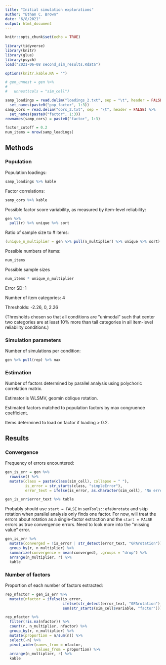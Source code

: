 ```yaml
---
title: "Initial simulation explorations"
author: "Ethan C. Brown"
date: "6/8/2021"
output: html_document
---
```


```r
knitr::opts_chunk$set(echo = TRUE)

library(tidyverse)
library(knitr)
library(glue)
library(psych)
load("2021-06-08 second_sim_results.Rdata")

options(knitr.kable.NA = "")

# gen_unnest = gen %>% 
#   
#   unnest(cols = "sim_cell")

samp_loadings = read.delim("loadings_2.txt", sep = "\t", header = FALSE) %>% 
  set_names(paste0("pop_factor", 1:3))
samp_cors = read.delim("cors_2.txt", sep = "\t", header = FALSE) %>% 
  set_names(paste0("factor", 1:3))
rownames(samp_cors) = paste0("factor", 1:3)

factor_cutoff = 0.2
num_items = nrow(samp_loadings)
```

## Methods
### Population

Population loadings:
```r
samp_loadings %>% kable
```
Factor correlations:

```r
samp_cors %>% kable
```
Possible factor score variability, as measured by item-level reliability: 

```r
gen %>% 
  pull(r) %>% unique %>% sort
```

Ratio of sample size to # items: 

```r
(unique_n_multiplier = gen %>% pull(n_multiplier) %>% unique %>% sort)
```

Possible numbers of items:
```r
num_items
```

Possible sample sizes
```r
num_items * unique_n_multiplier
```

Error SD: 1

Number of item categories: 4

Thresholds: -2.26, 0, 2.26

(Thresholds chosen so that all conditions are "unimodal" such that center two categories are at least 10% more than tail categories in all item-level reliability conditions.)

### Simulation parameters
Number of simulations per condition:
```r
gen %>% pull(rep) %>% max
```


### Estimation
Number of factors determined by parallel analysis using polychoric correlation matrix.

Estimator is WLSMV, geomin oblique rotation.

Estimated factors matched to population factors by max congruence coefficient.

Items determined to load on factor if loading > 0.2.

## Results
### Convergence

Frequency of errors encountered:

```r
gen_is_err = gen %>% 
  rowwise() %>% 
  mutate(class = paste(class(sim_cell), collapse = " "),
         is_error = str_starts(class, "simpleError"),
         error_text = ifelse(is_error, as.character(sim_cell), "No error"),)

gen_is_err$error_text %>% table

```
Probably should use `start = FALSE` in `semTools::efaUnrotate` and skip rotation when parallel analysis only finds one factor. For now, will treat the errors about rotation as a single-factor extraction and the `start = FALSE` errors as true convergence errors.  Need to look more into the "missing value" error.

```r
gen_is_err %>% 
  mutate(converged = !is_error | str_detect(error_text, "GPArotation")) %>% 
  group_by(r, n_multiplier) %>% 
  summarize(convergence = mean(converged), .groups = "drop") %>% 
  arrange(n_multiplier, r) %>% 
  kable
```


### Number of factors
Proportion of each number of factors extracted:
```r
rep_nfactor = gen_is_err %>% 
  mutate(nfactor = ifelse(is_error, 
                          ifelse(str_detect(error_text, "GPArotation"), 1, NA),
                          sum(str_starts(sim_cell$variable, "factor"))))

rep_nfactor %>%
  filter(!is.na(nfactor)) %>% 
  count(r, n_multiplier, nfactor) %>% 
  group_by(r, n_multiplier) %>% 
  mutate(proportion = n/sum(n)) %>% 
  select(-n) %>% 
  pivot_wider(names_from = nfactor,
              values_from = proportion) %>% 
  arrange(n_multiplier, r) %>% 
  kable

```


